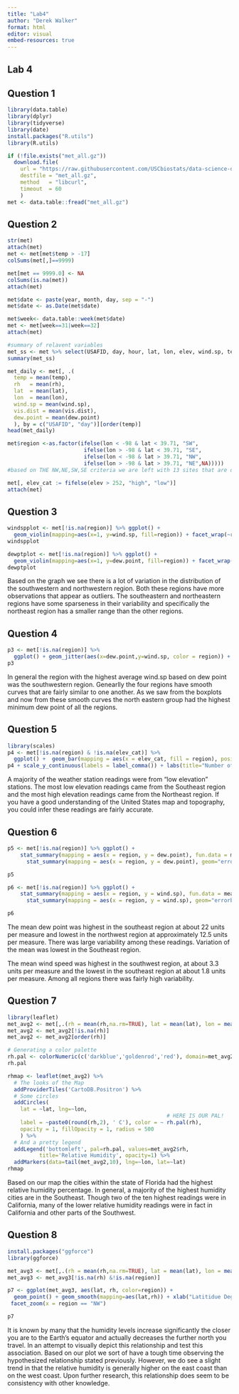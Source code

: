 ```yaml
---
title: "Lab4"
author: "Derek Walker"
format: html
editor: visual
embed-resources: true
---
```


## Lab 4

## Question 1

```r
library(data.table)
library(dplyr)
library(tidyverse)
library(date)
install.packages("R.utils")
library(R.utils)

if (!file.exists("met_all.gz"))
  download.file(
    url = "https://raw.githubusercontent.com/USCbiostats/data-science-data/master/02_met/met_all.gz",
    destfile = "met_all.gz",
    method   = "libcurl",
    timeout  = 60
    )
met <- data.table::fread("met_all.gz")
```

## Question 2

```r
str(met)
attach(met)
met <- met[met$temp > -17]
colSums(met[,]==9999)

met[met == 9999.0] <- NA
colSums(is.na(met))
attach(met)

met$date <- paste(year, month, day, sep = "-")
met$date <- as.Date(met$date)

met$week<- data.table::week(met$date)
met <- met[week==31|week==32]
attach(met)

#summary of relavent variables
met_ss <- met %>% select(USAFID, day, hour, lat, lon, elev, wind.sp, temp, rh, wind.sp, vis.dist, dew.point)
summary(met_ss)

met_daily <- met[, .(
  temp = mean(temp),
  rh   = mean(rh),
  lat  = mean(lat),
  lon  = mean(lon),
  wind.sp = mean(wind.sp),
  vis.dist = mean(vis.dist),
  dew.point = mean(dew.point)
  ), by = c("USAFID", "day")][order(temp)]
head(met_daily)

met$region <-as.factor(ifelse(lon < -98 & lat < 39.71, "SW",
                        ifelse(lon > -98 & lat < 39.71, "SE",
                        ifelse(lon < -98 & lat > 39.71, "NW",
                        ifelse(lon > -98 & lat > 39.71, "NE",NA)))))
#based on THE NW,NE,SW,SE criteria we are left with 13 sites that are directly south of our 39.71 latitude and on the same longitude line -98, so I assigned it as "S - South".

met[, elev_cat := fifelse(elev > 252, "high", "low")]
attach(met)
```

## Question 3

```r

windspplot <- met[!is.na(region)] %>% ggplot() + 
  geom_violin(mapping=aes(x=1, y=wind.sp, fill=region)) + facet_wrap(~region)
windspplot

dewptplot <- met[!is.na(region)] %>% ggplot() + 
  geom_violin(mapping=aes(x=1, y=dew.point, fill=region)) + facet_wrap(~region)
dewptplot
```

Based on the graph we see there is a lot of variation in the distribution of the southwestern and northwestern region. Both these regions have more observations that appear as outliers. The southeastern and northeastern regions have some sparseness in their variability and specifically the northeast region has a smaller range than the other regions.

## Question 4

```r
p3 <- met[!is.na(region)] %>%
  ggplot() + geom_jitter(aes(x=dew.point,y=wind.sp, color = region)) + stat_smooth(aes(dew.point, wind.sp, color=region)) +  scale_linetype_manual(values = c("dashed","dotted","solid","longdash" ))
p3
```

In general the region with the highest average wind.sp based on dew point was the southwestern region. Genearlly the four regions have smooth curves that are fairly similar to one another. As we saw from the boxplots and now from these smooth curves the north eastern group had the highest minimum dew point of all the regions.

## Question 5

```r
library(scales)
p4 <- met[!is.na(region) & !is.na(elev_cat)] %>%
  ggplot() +  geom_bar(mapping = aes(x = elev_cat, fill = region), position = "dodge") + scale_fill_brewer(palette = "Set2") + xlab("Elevation Category") + ylab("Number of Weather Readings")
p4 + scale_y_continuous(labels = label_comma()) + labs(title="Number of weather Readings per Elevation Category Grouped by Region")
```

A majority of the weather station readings were from "low elevation" stations. The most low elevation readings came from the Southeast region and the most high elevation readings came from the Northeast region. If you have a good understanding of the United States map and topography, you could infer these readings are fairly accurate.

## Question 6

```r
p5 <- met[!is.na(region)] %>% ggplot() + 
    stat_summary(mapping = aes(x = region, y = dew.point), fun.data = mean_sdl) +
      stat_summary(mapping = aes(x = region, y = dew.point), geom="errorbar", fun.data = mean_sdl) 

p5

p6 <- met[!is.na(region)] %>% ggplot() + 
    stat_summary(mapping = aes(x = region, y = wind.sp), fun.data = mean_sdl) +
      stat_summary(mapping = aes(x = region, y = wind.sp), geom="errorbar", fun.data = mean_sdl) 

p6
```

The mean dew point was highest in the southeast region at about 22 units per measure and lowest in the northwest region at approximately 12.5 units per measure. There was large variability among these readings. Variation of the mean was lowest in the Southeast region.

The mean wind speed was highest in the southwest region, at about 3.3 units per measure and the lowest in the southeast region at about 1.8 units per measure. Among all regions there was fairly high variability.

## Question 7

```r
library(leaflet)
met_avg2 <- met[,.(rh = mean(rh,na.rm=TRUE), lat = mean(lat), lon = mean(lon)),  by=c("USAFID")]
met_avg2 <- met_avg2[!is.na(rh)]
met_avg2 <- met_avg2[order(rh)]

# Generating a color palette
rh.pal <- colorNumeric(c('darkblue','goldenrod','red'), domain=met_avg2$rh)
rh.pal

rhmap <- leaflet(met_avg2) %>% 
  # The looks of the Map
  addProviderTiles('CartoDB.Positron') %>% 
  # Some circles
  addCircles(
    lat = ~lat, lng=~lon,
                                                  # HERE IS OUR PAL!
    label = ~paste0(round(rh,2), ' C'), color = ~ rh.pal(rh),
    opacity = 1, fillOpacity = 1, radius = 500
    ) %>%
  # And a pretty legend
  addLegend('bottomleft', pal=rh.pal, values=met_avg2$rh,
          title='Relative Humidity', opacity=1) %>%
  addMarkers(data=tail(met_avg2,10), lng=~lon, lat=~lat)
rhmap
```

Based on our map the cities within the state of Florida had the highest relative humidity percentage. In general, a majority of the highest humidity cities are in the Southeast. Though two of the ten highest readings were in California, many of the lower relative humidity readings were in fact in California and other parts of the Southwest.

## Question 8

```r
install.packages("ggforce")
library(ggforce)

met_avg3 <- met[,.(rh = mean(rh,na.rm=TRUE), lat = mean(lat), lon = mean(lon)),  by=c("USAFID","region")]
met_avg3 <- met_avg3[!is.na(rh) &!is.na(region)]

p7 <- ggplot(met_avg3, aes(lat, rh, color=region)) +
  geom_point() + geom_smooth(mapping=aes(lat,rh)) + xlab("Latitidue Degree") + ylab("Relative Humidity Percentage") + labs(title="Latitude vs Relative Humidity ") +
 facet_zoom(x = region == "NW")

p7
```

It is known by many that the humidity levels increase significantly the closer you are to the Earth's equator and actually decreases the further north you travel. In an attempt to visually depict this relationship and test this association. Based on our plot we sort of have a tough time observing the hypothesized relationship stated previously. However, we do see a slight trend in that the relative humidity is generally higher on the east coast than on the west coast. Upon further research, this relationship does seem to be consistency with other knowledge.
